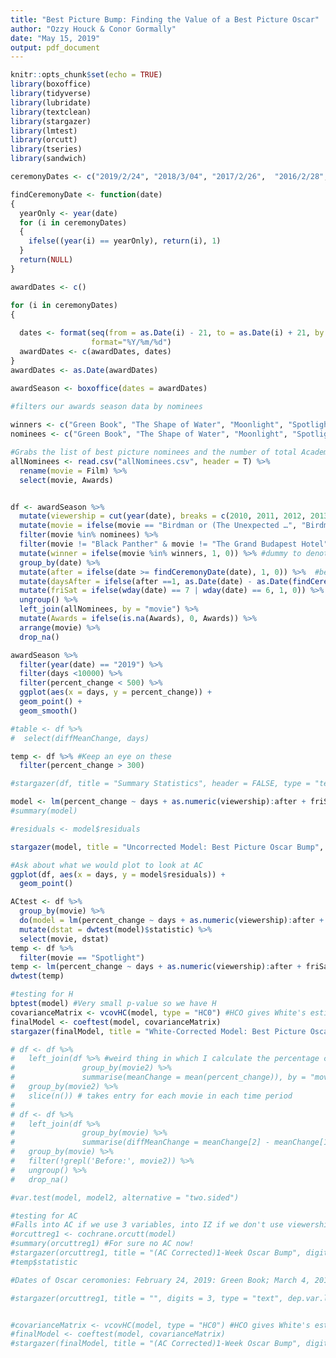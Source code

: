 ```yaml
---
title: "Best Picture Bump: Finding the Value of a Best Picture Oscar"
author: "Ozzy Houck & Conor Gormally"
date: "May 15, 2019"
output: pdf_document
---
```


```r
knitr::opts_chunk$set(echo = TRUE)
library(boxoffice)
library(tidyverse)
library(lubridate)
library(textclean)
library(stargazer)
library(lmtest)
library(orcutt)
library(tseries)
library(sandwich)
```


```r
ceremonyDates <- c("2019/2/24", "2018/3/04", "2017/2/26",  "2016/2/28","2015/2/22", "2014/3/02", "2013/2/24", "2012/2/26", "2011/2/27", "2010/3/07")

findCeremonyDate <- function(date) 
{
  yearOnly <- year(date)
  for (i in ceremonyDates)
  {
    ifelse((year(i) == yearOnly), return(i), 1)
  }
  return(NULL)
}

awardDates <- c()

for (i in ceremonyDates)
{
  
  dates <- format(seq(from = as.Date(i) - 21, to = as.Date(i) + 21, by = "day"),
                  format="%Y/%m/%d")
  awardDates <- c(awardDates, dates)
}
awardDates <- as.Date(awardDates)

awardSeason <- boxoffice(dates = awardDates)
 
#filters our awards season data by nominees 

winners <- c("Green Book", "The Shape of Water", "Moonlight", "Spotlight", "Birdman", "12 Years a Slave", "Argo", "The Artist", "The King’s Speech", "The Hurt Locker")
nominees <- c("Green Book", "The Shape of Water", "Moonlight", "Spotlight", "Birdman", "12 Years a Slave", "Argo", "The Artist", "The King’s Speech", "Roma", "The Favourite", "Black Panther", "A Star is Born", "BlacKkKlansman", "Bohemian Rhapsody", "Vice", "Three Billboards Outside Eb…", "Dunkirk", "Lady Bird", "Get Out", "The Post", "Darkest Hour", "Call Me by Your Name", "Phantom Thread", "La La Land", "Manchester-by-the Sea", "Hidden Figures", "Fences", "Arrival", "Hacksaw Ridge", "Hell or High Water", "Lion", "The Revenant", "The Big Short", "The Martian", "Mad Max: Fury Road", "Room", "Bridge of Spies", "Brooklyn", "American Sniper", "Boyhood", "The Grand Budapest Hotel", "The Imitation Game", "Selma", "The Theory of Everything", "Whiplash", "Gravity", "American Hustle", "Dallas Buyers Club", "Her", "Philomena", "The Wolf of Wall Street", "Captain Phillips", "Nebraska", "Lincoln", "Zero Dark Thirty", "Les Miserables", "Life of Pi", "Silver Linings Playbook", "Django Unchained", "Armour", "Beasts of the Southern Wild", "The Help", "The Descendants", "Hugo", "Midnight in Paris", "Moneyball", "The Tree of Life", "War Hoarse", "Extremely Loud and Incredib…", "127 Hours", "Black Swan", "The Fighter", "Inception", "The Kids Are All Right", "The Social Network", "Toy Story 3", "True Grit", "Winter's Bone")

#Grabs the list of best picture nominees and the number of total Academy awards won by them
allNominees <- read.csv("allNominees.csv", header = T) %>% 
  rename(movie = Film) %>% 
  select(movie, Awards)


df <- awardSeason %>%
  mutate(viewership = cut(year(date), breaks = c(2010, 2011, 2012, 2013, 2014, 2015, 2016, 2017, 2018, 2019), labels = c(37.6, 39.3, 40.3, 43.7, 36.6, 34.3, 32.9, 26.5, 29.6))) %>% 
  mutate(movie = ifelse(movie == "Birdman or (The Unexpected …", "Birdman", movie)) %>% 
  filter(movie %in% nominees) %>%  
  filter(movie != "Black Panther" & movie != "The Grand Budapest Hotel" & movie != "Get Out") %>%  #in theaters during previous award season
  mutate(winner = ifelse(movie %in% winners, 1, 0)) %>% #dummy to denote a winner
  group_by(date) %>% 
  mutate(after = ifelse(date >= findCeremonyDate(date), 1, 0)) %>%  #before or after ceremony
  mutate(daysAfter = ifelse(after ==1, as.Date(date) - as.Date(findCeremonyDate(date)), 0)) %>%  # If after, how many days after
  mutate(friSat = ifelse(wday(date) == 7 | wday(date) == 6, 1, 0)) %>% #Mark if day is weekend
  ungroup() %>% 
  left_join(allNominees, by = "movie") %>% 
  mutate(Awards = ifelse(is.na(Awards), 0, Awards)) %>% 
  arrange(movie) %>% 
  drop_na()
```
	
```r
awardSeason %>% 
  filter(year(date) == "2019") %>% 
  filter(days <10000) %>% 
  filter(percent_change < 500) %>% 
  ggplot(aes(x = days, y = percent_change)) +
  geom_point() +
  geom_smooth()

#table <- df %>%
#  select(diffMeanChange, days)

temp <- df %>% #Keep an eye on these
  filter(percent_change > 300)
```

```r
#stargazer(df, title = "Summary Statistics", header = FALSE, type = "text") # Why does this not work?
```

```r

model <- lm(percent_change ~ days + as.numeric(viewership):after + friSat + Awards:after + after:winner + after + winner:daysAfter, data = df)
#summary(model)

#residuals <- model$residuals

stargazer(model, title = "Uncorrected Model: Best Picture Oscar Bump", digits = 5, covariate.labels = c("Days in Theater","Weekend vs Weeknight", "After Ceremony","Oscar Viewership","Total Academy Awards Won", "Best Picture Winner", "Oscar Bump Decay"), dep.var.labels = c("Percent Box Office Change"), header = FALSE, type = "Latex")

```





```r
#Ask about what we would plot to look at AC
ggplot(df, aes(x = days, y = model$residuals)) +
  geom_point()

```


```r
ACtest <- df %>%
  group_by(movie) %>%
  do(model = lm(percent_change ~ days + as.numeric(viewership):after + friSat + Awards:after + after, data = df)) %>%
  mutate(dstat = dwtest(model)$statistic) %>% 
  select(movie, dstat)
temp <- df %>% 
  filter(movie == "Spotlight")
temp <- lm(percent_change ~ days + as.numeric(viewership):after + friSat + Awards:after + after, data = temp)
dwtest(temp)
```

```r
#testing for H
bptest(model) #Very small p-value so we have H
covarianceMatrix <- vcovHC(model, type = "HC0") #HCO gives White's estimator
finalModel <- coeftest(model, covarianceMatrix)
stargazer(finalModel, title = "White-Corrected Model: Best Picture Oscar Bump", digits = 5, covariate.labels = c("Days in Theater","Weekend vs Weeknight", "After Ceremony","Oscar Viewership","Total Academy Awards Won", "Best Picture Winner", "Oscar Bump Decay"), dep.var.labels = c("Percent Box Office Change"), header = FALSE, type = "Latex")
```


```r
# df <- df %>% 
#   left_join(df %>% #weird thing in which I calculate the percentage change for each movie in each timer period and then join those values to the big table
#               group_by(movie2) %>% 
#               summarise(meanChange = mean(percent_change)), by = "movie2") %>% 
#   group_by(movie2) %>% 
#   slice(n()) # takes entry for each movie in each time period
# 
# df <- df %>% 
#   left_join(df %>% 
#               group_by(movie) %>%
#               summarise(diffMeanChange = meanChange[2] - meanChange[1]), by = "movie") %>% 
#   group_by(movie) %>% 
#   filter(!grepl('Before:', movie2)) %>% 
#   ungroup() %>% 
#   drop_na()

#var.test(model, model2, alternative = "two.sided")

#testing for AC
#Falls into AC if we use 3 variables, into IZ if we don't use viewership
#orcuttreg1 <- cochrane.orcutt(model)
#summary(orcuttreg1) #For sure no AC now!
#stargazer(orcuttreg1, title = "(AC Corrected)1-Week Oscar Bump", digits = 5, covariate.labels = c("Days in Theater","Weekend vs Weeknight", "After Ceremony","Oscar Viewership","Academy Awards Won", "Best Picture Winner"), dep.var.labels = c("Percent Box Office Change"), header = FALSE, type = "text")
#temp$statistic

#Dates of Oscar ceromonies: February 24, 2019: Green Book; March 4, 2018: The Shape of Water; February 26, 2017: Moonlight; February 28, 2016: Spotlight; February 22, 2015: Birdman; March 2, 2014: 12 Years a Slave;	February 24, 2013: Argo; February 26, 2012: The Artist; February 27, 2011: The King's Speech;	March 7, 2010: The Hurt Locker; Control for other movies that won

#stargazer(orcuttreg1, title = "", digits = 3, type = "text", dep.var.labels = c("Difference in Percent Change in Revenue"), covariate.labels = c("Best Picture Winner", "Days in Theatres", "Veiwership (millions)"), header = FALSE)


#covarianceMatrix <- vcovHC(model, type = "HC0") #HCO gives White's estimator
#finalModel <- coeftest(model, covarianceMatrix)
#stargazer(finalModel, title = "(AC Corrected)1-Week Oscar Bump", digits = 5, covariate.labels = c("Days in Theater","Weekend vs Weeknight", "After Ceremony","Oscar Viewership","Academy Awards Won", "Best Picture Winner"), dep.var.labels = c("Percent Box Office Change"), header = FALSE, type = "text")
```

